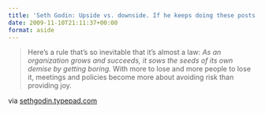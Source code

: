 ```yaml
---
title: 'Seth Godin: Upside vs. downside. If he keeps doing these posts, I might actually Permission Marketing (currently on my shelf)'
date: 2009-11-10T21:11:37+00:00
format: aside
---
```

<div class="posterous_bookmarklet_entry">
  <blockquote class="posterous_medium_quote">
    <p>
      Here&#8217;s a rule that&#8217;s so inevitable that it&#8217;s almost a law: <em>As an organization grows and succeeds, it sows the seeds of its own demise by getting boring. </em>With more to lose and more people to lose it, meetings and policies become more about avoiding risk than providing joy.
    </p>
  </blockquote>

  <div class="posterous_quote_citation">
    via <a href="http://sethgodin.typepad.com/seths_blog/2009/11/upside-vs-downside.html">sethgodin.typepad.com</a>
  </div>
</div>
